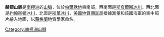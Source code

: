 '''赫頓山脈'''是[[南極洲|南極洲]]的[[山脈|山脈]]，位於[[帕爾默地|帕爾默地]]東南部，西南面是[[斯夸爾斯冰川|斯夸爾斯冰川]]，西北面是[[約翰斯頓冰川|約翰斯頓冰川]]，北面是[[斯萬冰川|斯萬冰川]]，[[美國地質調查局|美國地質調查局]]根據測量和該國海軍的空中照片繪入地圖，以[[蘇格蘭|蘇格蘭]]地質學家命名。

{{coord|74|12|S|62|20|W|source:GNIS|display=title}}

{{Antarctica-geo-stub}}
[[Category:南極洲山脈|Category:南極洲山脈]]